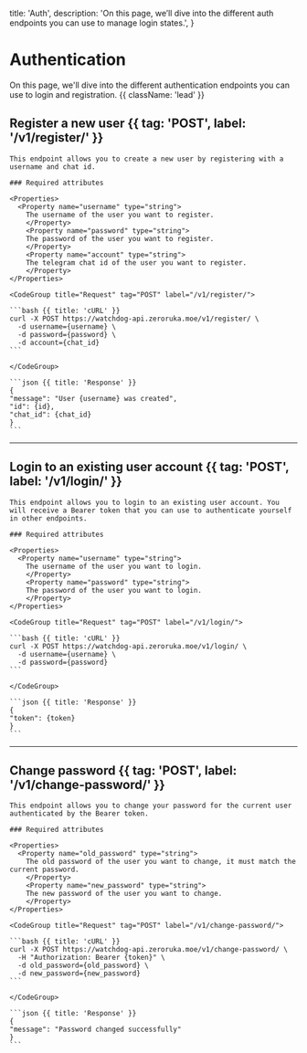   title: 'Auth',
  description:
    'On this page, we’ll dive into the different auth endpoints you can use to manage login states.',
}

# Authentication

On this page, we'll dive into the different authentication endpoints you can use to login and registration. {{ className: 'lead' }}

## Register a new user {{ tag: 'POST', label: '/v1/register/' }}

<Row>
  <Col>

    This endpoint allows you to create a new user by registering with a username and chat id.

    ### Required attributes

    <Properties>
      <Property name="username" type="string">
        The username of the user you want to register.
        </Property>
        <Property name="password" type="string">
        The password of the user you want to register.
        </Property>
        <Property name="account" type="string">
        The telegram chat id of the user you want to register.
        </Property>
    </Properties>

  </Col>
  <Col sticky>

    <CodeGroup title="Request" tag="POST" label="/v1/register/">

    ```bash {{ title: 'cURL' }}
    curl -X POST https://watchdog-api.zeroruka.moe/v1/register/ \
      -d username={username} \
      -d password={password} \
      -d account={chat_id}
    ```

    </CodeGroup>

    ```json {{ title: 'Response' }}
    {
    "message": "User {username} was created",
    "id": {id},
    "chat_id": {chat_id}
    }
    ```

  </Col>
</Row>

---

## Login to an existing user account {{ tag: 'POST', label: '/v1/login/' }}

<Row>
  <Col>

    This endpoint allows you to login to an existing user account. You will receive a Bearer token that you can use to authenticate yourself in other endpoints.

    ### Required attributes

    <Properties>
      <Property name="username" type="string">
        The username of the user you want to login.
        </Property>
        <Property name="password" type="string">
        The password of the user you want to login.
        </Property>
    </Properties>

  </Col>
  <Col sticky>

    <CodeGroup title="Request" tag="POST" label="/v1/login/">

    ```bash {{ title: 'cURL' }}
    curl -X POST https://watchdog-api.zeroruka.moe/v1/login/ \
      -d username={username} \
      -d password={password}
    ```

    </CodeGroup>

    ```json {{ title: 'Response' }}
    {
    "token": {token}
    }
    ```

  </Col>
</Row>

---

## Change password {{ tag: 'POST', label: '/v1/change-password/' }}

<Row>
  <Col>

    This endpoint allows you to change your password for the current user authenticated by the Bearer token.

    ### Required attributes

    <Properties>
      <Property name="old_password" type="string">
        The old password of the user you want to change, it must match the current password.
        </Property>
        <Property name="new_password" type="string">
        The new password of the user you want to change.
        </Property>
    </Properties>

  </Col>
  <Col sticky>

    <CodeGroup title="Request" tag="POST" label="/v1/change-password/">

    ```bash {{ title: 'cURL' }}
    curl -X POST https://watchdog-api.zeroruka.moe/v1/change-password/ \
      -H "Authorization: Bearer {token}" \
      -d old_password={old_password} \
      -d new_password={new_password}
    ```

    </CodeGroup>

    ```json {{ title: 'Response' }}
    {
    "message": "Password changed successfully"
    }
    ```

  </Col>

</Row>
